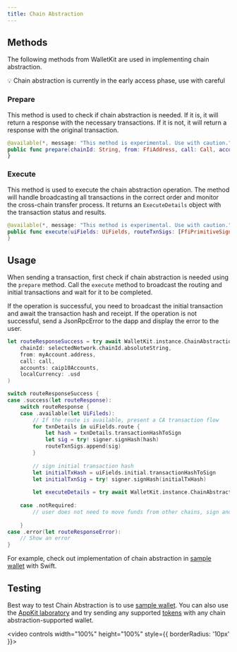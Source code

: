 ```yaml
---
title: Chain Abstraction
---
```



<HowItWorks />

## Methods

The following methods from WalletKit are used in implementing chain abstraction.

<Info>
💡 Chain abstraction is currently in the early access phase, use with careful
</Info>

### Prepare 

This method is used to check if chain abstraction is needed. If it is, it will return a response with the necessary transactions. 
If it is not, it will return a response with the original transaction. 

```swift
@available(*, message: "This method is experimental. Use with caution.")
public func prepare(chainId: String, from: FfiAddress, call: Call, accounts: [String], localCurrency: Currency) async throws -> PrepareDetailedResponse 
}
```

### Execute

This method is used to execute the chain abstraction operation. The method will handle broadcasting all transactions in the correct order and monitor the cross-chain transfer process. It returns an `ExecuteDetails` object with the transaction status and results.

```swift
@available(*, message: "This method is experimental. Use with caution.")
public func execute(uiFields: UiFields, routeTxnSigs: [FfiPrimitiveSignature], initialTxnSig: FfiPrimitiveSignature) async throws -> ExecuteDetails {
}
```

## Usage

When sending a transaction, first check if chain abstraction is needed using the `prepare` method. Call the `execute` method to broadcast the routing and initial transactions and wait for it to be completed. 

If the operation is successful, you need to broadcast the initial transaction and await the transaction hash and receipt. 
If the operation is not successful, send a JsonRpcError to the dapp and display the error to the user. 

```swift
let routeResponseSuccess = try await WalletKit.instance.ChainAbstraction.prepare(
    chainId: selectedNetwork.chainId.absoluteString,
    from: myAccount.address,
    call: call,
    accounts: caip10Accounts,
    localCurrency: .usd
)

switch routeResponseSuccess {
case .success(let routeResponse):
    switch routeResponse {
    case .available(let UiFileds):
        // If the route is available, present a CA transaction flow
        for txnDetails in uiFields.route {
            let hash = txnDetails.transactionHashToSign
            let sig = try! signer.signHash(hash)
            routeTxnSigs.append(sig)
        }
        
        // sign initial transaction hash
        let initialTxHash = uiFields.initial.transactionHashToSign
        let initialTxnSig = try! signer.signHash(initialTxHash)      
        
        let executeDetails = try await WalletKit.instance.ChainAbstraction.execute(uiFields: uiFields, routeTxnSigs: routeTxnSigs, initialTxnSig: initialTxnSig)
        
    case .notRequired:
        // user does not need to move funds from other chains, sign and broadcast original transaction
        
    }
case .error(let routeResponseError):
    // Show an error
}
```

For example, check out implementation of chain abstraction in [sample wallet](https://github.com/reown-com/reown-swift/blob/develop/Example/WalletApp/PresentationLayer/Wallet/CATransactionModal/CATransactionPresenter.swift) with Swift. 

<ErrorHandling />

## Testing 

Best way to test Chain Abstraction is to use [sample wallet](https://testflight.apple.com/join/09bTAryp).
You can also use the [AppKit laboratory](https://appkit-lab.reown.com/appkit/?name=wagmi) and try sending any supported [tokens](../../../walletkit/features/early-access/chain-abstraction.mdx#what-are-the-supported-tokens-and-networks) with any chain abstraction-supported wallet. 

<video controls width="100%" height="100%" style={{ borderRadius: '10px' }}>
  <source src="/images/assets/chain-abstraction-demo.mp4" type="video/mp4" />
</video>
